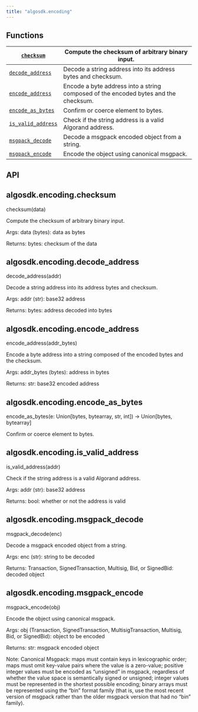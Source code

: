 ```yaml
---
title: "algosdk.encoding"
---
```


<a id="module-algosdk.encoding"></a>

<a id="algosdk-encoding"></a>

<a id="module-contents"></a>

<a id="functions"></a>

## Functions

| [`checksum`](#algosdk.encoding.checksum)                 | Compute the checksum of arbitrary binary input.                                         |
|----------------------------------------------------------|-----------------------------------------------------------------------------------------|
| [`decode_address`](#algosdk.encoding.decode_address)     | Decode a string address into its address bytes and checksum.                            |
| [`encode_address`](#algosdk.encoding.encode_address)     | Encode a byte address into a string composed of the encoded bytes and the<br/>checksum. |
| [`encode_as_bytes`](#algosdk.encoding.encode_as_bytes)   | Confirm or coerce element to bytes.                                                     |
| [`is_valid_address`](#algosdk.encoding.is_valid_address) | Check if the string address is a valid Algorand address.                                |
| [`msgpack_decode`](#algosdk.encoding.msgpack_decode)     | Decode a msgpack encoded object from a string.                                          |
| [`msgpack_encode`](#algosdk.encoding.msgpack_encode)     | Encode the object using canonical msgpack.                                              |

<a id="api"></a>

## API

<a id="algosdk.encoding.checksum"></a>

## algosdk.encoding.checksum

checksum(data)

Compute the checksum of arbitrary binary input.

Args:
data (bytes): data as bytes

Returns:
bytes: checksum of the data

<a id="algosdk.encoding.decode_address"></a>

## algosdk.encoding.decode_address

decode_address(addr)

Decode a string address into its address bytes and checksum.

Args:
addr (str): base32 address

Returns:
bytes: address decoded into bytes

<a id="algosdk.encoding.encode_address"></a>

## algosdk.encoding.encode_address

encode_address(addr_bytes)

Encode a byte address into a string composed of the encoded bytes and the
checksum.

Args:
addr_bytes (bytes): address in bytes

Returns:
str: base32 encoded address

<a id="algosdk.encoding.encode_as_bytes"></a>

## algosdk.encoding.encode_as_bytes

encode_as_bytes(e: Union[bytes, bytearray, str, int]) → Union[bytes, bytearray]

Confirm or coerce element to bytes.

<a id="algosdk.encoding.is_valid_address"></a>

## algosdk.encoding.is_valid_address

is_valid_address(addr)

Check if the string address is a valid Algorand address.

Args:
addr (str): base32 address

Returns:
bool: whether or not the address is valid

<a id="algosdk.encoding.msgpack_decode"></a>

## algosdk.encoding.msgpack_decode

msgpack_decode(enc)

Decode a msgpack encoded object from a string.

Args:
enc (str): string to be decoded

Returns:
Transaction, SignedTransaction, Multisig, Bid, or SignedBid:            decoded object

<a id="algosdk.encoding.msgpack_encode"></a>

## algosdk.encoding.msgpack_encode

msgpack_encode(obj)

Encode the object using canonical msgpack.

Args:
obj (Transaction, SignedTransaction, MultisigTransaction, Multisig,            Bid, or SignedBid): object to be encoded

Returns:
str: msgpack encoded object

Note:
Canonical Msgpack: maps must contain keys in lexicographic order; maps
must omit key-value pairs where the value is a zero-value; positive
integer values must be encoded as “unsigned” in msgpack, regardless of
whether the value space is semantically signed or unsigned; integer
values must be represented in the shortest possible encoding; binary
arrays must be represented using the “bin” format family (that is, use
the most recent version of msgpack rather than the older msgpack
version that had no “bin” family).
